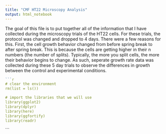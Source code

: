```yaml
---
title: "CMF HT22 Microscopy Analysis"
output: html_notebook
---
```


The goal of this file is to put together all of the information that I have collected during the microscopy trials of the HT22 cells. For these trials, the protocol was changed and dropped to 4 days.  There were a few reasons for this. First, the cell growth behavior changed from before spring break to after spring break.  This is because the cells are getting higher in their n numbers (the number of splits).  Typically, the more you split cells, the more their behavior begins to change.  As such, seperate growth rate data was collected during these 5 day trials to observe the differences in growth between the control and experimental conditions.

```r
```r
# clear the environment
rm(list = ls())

# import the libraries that we will use
library(ggplot2)
library(dplyr)
library(here)
library(ggfortify)
library(readr)
```
```

